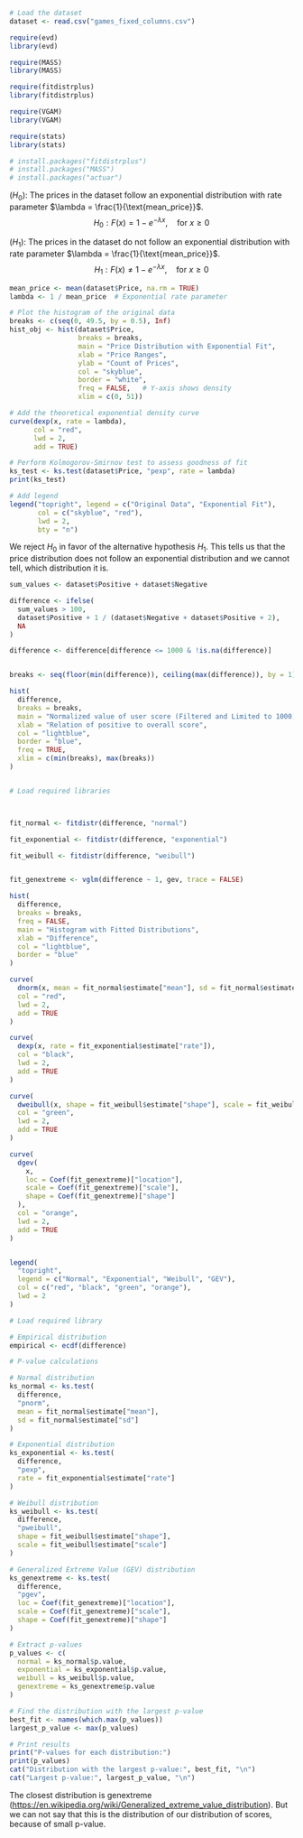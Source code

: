 ```r
# Load the dataset
dataset <- read.csv("games_fixed_columns.csv")

require(evd)
library(evd)

require(MASS)
library(MASS)

require(fitdistrplus)
library(fitdistrplus)

require(VGAM)
library(VGAM)

require(stats)
library(stats)

```

```r
# install.packages("fitdistrplus")
# install.packages("MASS")
# install.packages("actuar")


```

($H_0$): The prices in the dataset follow an exponential distribution with rate parameter $\lambda = \frac{1}{\text{mean_price}}$. $$
    H_0: F(x) = 1 - e^{-\lambda x}, \quad \text{for } x \geq 0
    $$

($H_1$): The prices in the dataset do not follow an exponential distribution with rate parameter $\lambda = \frac{1}{\text{mean_price}}$. $$
    H_1: F(x) \neq 1 - e^{-\lambda x}, \quad \text{for } x \geq 0
    $$

```r
mean_price <- mean(dataset$Price, na.rm = TRUE)
lambda <- 1 / mean_price  # Exponential rate parameter

# Plot the histogram of the original data
breaks <- c(seq(0, 49.5, by = 0.5), Inf)
hist_obj <- hist(dataset$Price,
                 breaks = breaks,
                 main = "Price Distribution with Exponential Fit",
                 xlab = "Price Ranges",
                 ylab = "Count of Prices",
                 col = "skyblue",
                 border = "white",
                 freq = FALSE,   # Y-axis shows density
                 xlim = c(0, 51))

# Add the theoretical exponential density curve
curve(dexp(x, rate = lambda), 
      col = "red", 
      lwd = 2, 
      add = TRUE)

# Perform Kolmogorov-Smirnov test to assess goodness of fit
ks_test <- ks.test(dataset$Price, "pexp", rate = lambda)
print(ks_test)

# Add legend
legend("topright", legend = c("Original Data", "Exponential Fit"), 
       col = c("skyblue", "red"), 
       lwd = 2, 
       bty = "n")


```

We reject $H_0$ in favor of the alternative hypothesis $H_1$. This tells us that the price distribution does not follow an exponential distribution and we cannot tell, which distribution it is.

```r

sum_values <- dataset$Positive + dataset$Negative

difference <- ifelse(
  sum_values > 100,
  dataset$Positive + 1 / (dataset$Negative + dataset$Positive + 2),
  NA
)

difference <- difference[difference <= 1000 & !is.na(difference)]


breaks <- seq(floor(min(difference)), ceiling(max(difference)), by = 1)

hist(
  difference,
  breaks = breaks,
  main = "Normalized value of user score (Filtered and Limited to 1000)",
  xlab = "Relation of positive to overall score",
  col = "lightblue",
  border = "blue",
  freq = TRUE, 
  xlim = c(min(breaks), max(breaks))
)



```

```r
# Load required libraries



fit_normal <- fitdistr(difference, "normal")

fit_exponential <- fitdistr(difference, "exponential")

fit_weibull <- fitdistr(difference, "weibull")


fit_genextreme <- vglm(difference ~ 1, gev, trace = FALSE)

hist(
  difference,
  breaks = breaks,
  freq = FALSE,
  main = "Histogram with Fitted Distributions",
  xlab = "Difference",
  col = "lightblue",
  border = "blue"
)

curve(
  dnorm(x, mean = fit_normal$estimate["mean"], sd = fit_normal$estimate["sd"]),
  col = "red",
  lwd = 2,
  add = TRUE
)

curve(
  dexp(x, rate = fit_exponential$estimate["rate"]),
  col = "black",
  lwd = 2,
  add = TRUE
)

curve(
  dweibull(x, shape = fit_weibull$estimate["shape"], scale = fit_weibull$estimate["scale"]),
  col = "green",
  lwd = 2,
  add = TRUE
)

curve(
  dgev(
    x, 
    loc = Coef(fit_genextreme)["location"], 
    scale = Coef(fit_genextreme)["scale"], 
    shape = Coef(fit_genextreme)["shape"]
  ),
  col = "orange",
  lwd = 2,
  add = TRUE
)


legend(
  "topright",
  legend = c("Normal", "Exponential", "Weibull", "GEV"),
  col = c("red", "black", "green", "orange"),
  lwd = 2
)


```

```r
# Load required library

# Empirical distribution
empirical <- ecdf(difference)

# P-value calculations

# Normal distribution
ks_normal <- ks.test(
  difference,
  "pnorm",
  mean = fit_normal$estimate["mean"],
  sd = fit_normal$estimate["sd"]
)

# Exponential distribution
ks_exponential <- ks.test(
  difference,
  "pexp",
  rate = fit_exponential$estimate["rate"]
)

# Weibull distribution
ks_weibull <- ks.test(
  difference,
  "pweibull",
  shape = fit_weibull$estimate["shape"],
  scale = fit_weibull$estimate["scale"]
)

# Generalized Extreme Value (GEV) distribution
ks_genextreme <- ks.test(
  difference,
  "pgev",
  loc = Coef(fit_genextreme)["location"],
  scale = Coef(fit_genextreme)["scale"],
  shape = Coef(fit_genextreme)["shape"]
)

# Extract p-values
p_values <- c(
  normal = ks_normal$p.value,
  exponential = ks_exponential$p.value,
  weibull = ks_weibull$p.value,
  genextreme = ks_genextreme$p.value
)

# Find the distribution with the largest p-value
best_fit <- names(which.max(p_values))
largest_p_value <- max(p_values)

# Print results
print("P-values for each distribution:")
print(p_values)
cat("Distribution with the largest p-value:", best_fit, "\n")
cat("Largest p-value:", largest_p_value, "\n")


```

The closest distribution is genextreme (<https://en.wikipedia.org/wiki/Generalized_extreme_value_distribution>). But we can not say that this is the distribution of our distribution of scores, because of small p-value.
